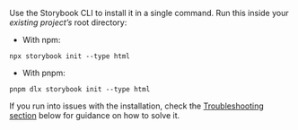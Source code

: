 Use the Storybook CLI to install it in a single command. Run this inside your _existing project’s_ root directory:

- With npm:

```shell
npx storybook init --type html
```

- With pnpm:

```shell
pnpm dlx storybook init --type html
```

If you run into issues with the installation, check the [Troubleshooting section](#troubleshooting) below for guidance on how to solve it.
